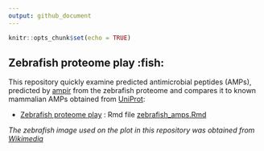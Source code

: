 ---
output: github_document
---

```{r setup, include=FALSE}
knitr::opts_chunk$set(echo = TRUE)
```

## Zebrafish proteome play :fish:

This repository quickly examine predicted antimicrobial peptides (AMPs),
predicted by [ampir](https://github.com/Legana/ampir) from the zebrafish proteome and compares it to known mammalian AMPs obtained from [UniProt](https://www.uniprot.org/):

- [Zebrafish proteome play](zebrafish_amps.md) : Rmd file [zebrafish_amps.Rmd](zebrafish_amps.Rmd)


*The zebrafish image used on the plot in this repository was obtained from [Wikimedia](https://commons.wikimedia.org/wiki/File:202101_Zebrafish.png)*

